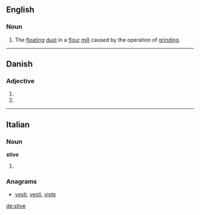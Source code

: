 ==English==

===Noun===
{{en-noun|?}}

# The [[float]]ing [[dust]] in a [[flour]] [[mill]] caused by the operation of [[grind]]ing.
#: {{rfquotek|De Colange}}

{{Webster 1913}}

----

==Danish==

===Adjective===
{{head|da|adjective form}}

# {{form of|definite|stiv|lang=da}}
# {{form of|plural|stiv|lang=da}}

----

==Italian==

===Noun===
'''stive''' {{f}}

# {{plural of|[[stiva]]|lang=it}}

===Anagrams===
* [[vesti#Italian|vesti]], [[vestì#Italian|vestì]], [[viste#Italian|viste]]

[[de:stive]]